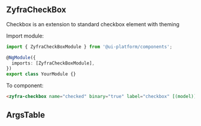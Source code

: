 
## ZyfraCheckBox

<Subtitle>Checkbox is an extension to standard checkbox element with theming</Subtitle>

Import module:

```typescript
import { ZyfraCheckBoxModule } from '@ui-platform/components';

@NgModule({
  imports: [ZyfraCheckBoxModule],
})
export class YourModule {}
```

To component:

```html
<zyfra-checkbox name="checked" binary="true" label="checkbox" [(model)]="model"> ></zyfra-checkbox>
```

## ArgsTable

<ArgsTable of={ZyfraCheckboxComponent} />
